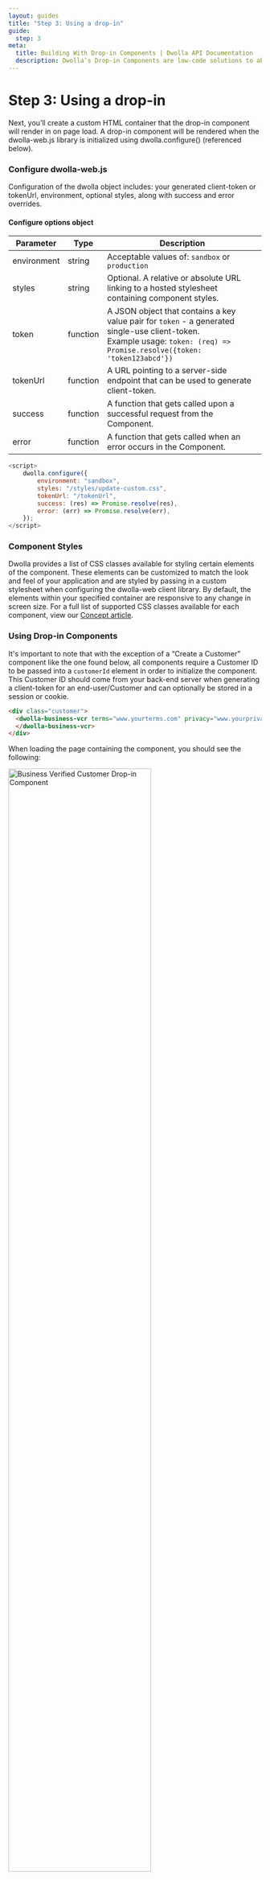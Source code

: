 ```yaml
---
layout: guides
title: "Step 3: Using a drop-in"
guide:
  step: 3
meta:
  title: Building With Drop-in Components | Dwolla API Documentation
  description: Dwolla’s Drop-in Components are low-code solutions to abstract away the complexity of integrating with a payment API and act as a shortcut to completing a payment integration.
---
```



# Step 3: Using a drop-in

Next, you’ll create a custom HTML container that the drop-in component will render in on page load. A drop-in component will be rendered when the dwolla-web.js library is initialized using dwolla.configure() (referenced below).

### Configure dwolla-web.js

Configuration of the dwolla object includes: your generated client-token or tokenUrl, environment, optional styles, along with success and error overrides.

#### Configure options object

| Parameter   | Type     | Description                                                                                                                                                                      |
| ----------- | -------- | -------------------------------------------------------------------------------------------------------------------------------------------------------------------------------- |
| environment | string   | Acceptable values of: `sandbox` or `production`                                                                                                                                  |
| styles      | string   | Optional. A relative or absolute URL linking to a hosted stylesheet containing component styles.                                                                                 |
| token       | function | A JSON object that contains a key value pair for `token` - a generated single-use client-token. <br /> Example usage: `token: (req) => Promise.resolve({token: 'token123abcd'})` |
| tokenUrl    | function | A URL pointing to a server-side endpoint that can be used to generate client-token.                                                                                              |
| success     | function | A function that gets called upon a successful request from the Component.                                                                                                        |
| error       | function | A function that gets called when an error occurs in the Component.                                                                                                               |

```javascript
<script>
    dwolla.configure({
        environment: "sandbox",
        styles: "/styles/update-custom.css",
        tokenUrl: "/tokenUrl",
        success: (res) => Promise.resolve(res),
        error: (err) => Promise.resolve(err),
    });
</script>
```

### Component Styles

Dwolla provides a list of CSS classes available for styling certain elements of the component. These elements can be customized to match the look and feel of your application and are styled by passing in a custom stylesheet when configuring the dwolla-web client library. By default, the elements within your specified container are responsive to any change in screen size. For a full list of supported CSS classes available for each component, view our [Concept article](/concepts/drop-in-components#supported-components).

### Using Drop-in Components

It's important to note that with the exception of a “Create a Customer” component like the one found below, all components require a Customer ID to be passed into a `customerId` element in order to initialize the component. This Customer ID should come from your back-end server when generating a client-token for an end-user/Customer and can optionally be stored in a session or cookie.

```html
<div class="customer">
  <dwolla-business-vcr terms="www.yourterms.com" privacy="www.yourprivacy.com">
  </dwolla-business-vcr>
</div>
```

When loading the page containing the component, you should see the following:

<Image
  src={customerBusinessVerifiedDropIn}
  alt="Business Verified Customer Drop-in Component"
  width="75%"
  height="75%"
/>

### Handle component success and errors

Upon submission of form components, a user facing message will be displayed to the end user on success or error. These user facing messages can be styled via custom div and span CSS classes corresponding to:

- `dwolla-success` and `dwolla-success-message`
- `dwolla-error` and `dwolla-error-message`

On ‘success’ the creation of a new resource will result in a JSON response that’s returned with a `location` key:value pair including a link to the created resource. For example:

`{ location: https://api.dwolla.com/documents/{id} }`

Updates to an existing resource will result in the actual JSON response which corresponds to the action that occurred.
